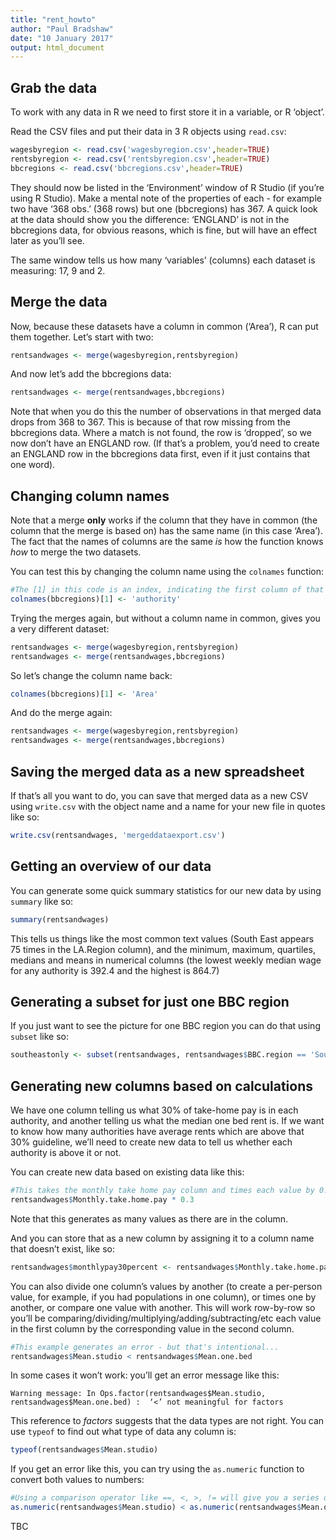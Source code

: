 ```yaml
---
title: "rent_howto"
author: "Paul Bradshaw"
date: "10 January 2017"
output: html_document
---
```

## Grab the data

To work with any data in R we need to first store it in a variable, or R 'object'.

Read the CSV files and put their data in 3 R objects using `read.csv`:

```r
wagesbyregion <- read.csv('wagesbyregion.csv',header=TRUE)
rentsbyregion <- read.csv('rentsbyregion.csv',header=TRUE)
bbcregions <- read.csv('bbcregions.csv',header=TRUE)
```

They should now be listed in the 'Environment' window of R Studio (if you're using R Studio). Make a mental note of the properties of each - for example two have '368 obs.' (368 rows) but one (bbcregions) has 367. A quick look at the data should show you the difference: 'ENGLAND' is not in the bbcregions data, for obvious reasons, which is fine, but will have an effect later as you'll see.

The same window tells us how many 'variables' (columns) each dataset is measuring: 17, 9 and 2.

## Merge the data

Now, because these datasets have a column in common ('Area'), R can put them together. Let's start with two:

```r
rentsandwages <- merge(wagesbyregion,rentsbyregion)
```

And now let's add the bbcregions data:

```r
rentsandwages <- merge(rentsandwages,bbcregions)
```

Note that when you do this the number of observations in that merged data drops from 368 to 367. This is because of that row missing from the bbcregions data. Where a match is not found, the row is 'dropped', so we now don't have an ENGLAND row. (If that's a problem, you'd need to create an ENGLAND row in the bbcregions data first, even if it just contains that one word).

## Changing column names

Note that a merge **only** works if the column that they have in common (the column that the merge is based on) has the same name (in this case 'Area'). The fact that the names of columns are the same *is* how the function knows *how* to merge the two datasets. 

You can test this by changing the column name using the `colnames` function:

```r
#The [1] in this code is an index, indicating the first column of that data
colnames(bbcregions)[1] <- 'authority'
```

Trying the merges again, but without a column name in common, gives you a very different dataset:

```r
rentsandwages <- merge(wagesbyregion,rentsbyregion)
rentsandwages <- merge(rentsandwages,bbcregions)
```

So let's change the column name back:

```r
colnames(bbcregions)[1] <- 'Area'
```

And do the merge again:

```r
rentsandwages <- merge(wagesbyregion,rentsbyregion)
rentsandwages <- merge(rentsandwages,bbcregions)
```

## Saving the merged data as a new spreadsheet

If that's all you want to do, you can save that merged data as a new CSV using `write.csv` with the object name and a name for your new file in quotes like so:

```r
write.csv(rentsandwages, 'mergeddataexport.csv')
```


## Getting an overview of our data

You can generate some quick summary statistics for our new data by using `summary` like so:

```r
summary(rentsandwages)
```

This tells us things like the most common text values (South East appears 75 times in the LA.Region column), and the minimum, maximum, quartiles, medians and means in numerical columns (the lowest weekly median wage for any authority is 392.4 and the highest is 864.7)

## Generating a subset for just one BBC region

If you just want to see the picture for one BBC region you can do that using `subset` like so:

```r
southeastonly <- subset(rentsandwages, rentsandwages$BBC.region == 'South East')
```


## Generating new columns based on calculations

We have one column telling us what 30% of take-home pay is in each authority, and another telling us what the median one bed rent is. If we want to know how many authorities have average rents which are above that 30% guideline, we'll need to create new data to tell us whether each authority is above it or not.

You can create new data based on existing data like this:

```r
#This takes the monthly take home pay column and times each value by 0.3, or 30%
rentsandwages$Monthly.take.home.pay * 0.3
```

Note that this generates as many values as there are in the column.

And you can store that as a new column by assigning it to a column name that doesn't exist, like so:

```r
rentsandwages$monthlypay30percent <- rentsandwages$Monthly.take.home.pay * 0.3
```

You can also divide one column's values by another (to create a per-person value, for example, if you had populations in one column), or times one by another, or compare one value with another. This will work row-by-row so you'll be comparing/dividing/multiplying/adding/subtracting/etc each value in the first column by the corresponding value in the second column.

```r
#This example generates an error - but that's intentional...
rentsandwages$Mean.studio < rentsandwages$Mean.one.bed
```

In some cases it won't work: you'll get an error message like this:

`Warning message: In Ops.factor(rentsandwages$Mean.studio, rentsandwages$Mean.one.bed) :  ‘<’ not meaningful for factors`

This reference to *factors* suggests that the data types are not right. You can use `typeof` to find out what type of data any column is:

```r
typeof(rentsandwages$Mean.studio)
```

If you get an error like this, you can try using the `as.numeric` function to convert both values to numbers:

```r
#Using a comparison operator like ==, <, >, != will give you a series of TRUE or FALSE results
as.numeric(rentsandwages$Mean.studio) < as.numeric(rentsandwages$Mean.one.bed)
```


TBC
